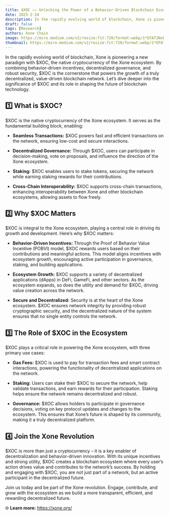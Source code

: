 ```yaml
---
title: $XOC —— Unlocking the Power of a Behavior-Driven Blockchain Ecosystem
date: 2025-2-24
description: In the rapidly evolving world of blockchain, Xone is pioneering a new paradigm with $XOC, the native cryptocurrency of the Xone ecosystem. By combining behavior-driven incentives, decentralized governance, and robust security, $XOC is the cornerstone that powers the growth of a truly decentralized, value-driven blockchain network.
draft: false
tags: [Research]
authors: Xone Chain
image: https://miro.medium.com/v2/resize:fit:720/format:webp/1*EFAT2NxPh05DFpvqKtFzhg@2x.jpeg
thumbnail: https://miro.medium.com/v2/resize:fit:720/format:webp/1*EFAT2NxPh05DFpvqKtFzhg@2x.jpeg
---
```


In the rapidly evolving world of blockchain, Xone is pioneering a new paradigm with $XOC, the native cryptocurrency of the Xone ecosystem. By combining behavior-driven incentives, decentralized governance, and robust security, $XOC is the cornerstone that powers the growth of a truly decentralized, value-driven blockchain network. Let’s dive deeper into the significance of $XOC and its role in shaping the future of blockchain technology.

## 1️⃣ What is $XOC?

$XOC is the native cryptocurrency of the Xone ecosystem. It serves as the fundamental building block, enabling:

- **Seamless Transactions:** $XOC powers fast and efficient transactions on the network, ensuring low-cost and secure interactions.

- **Decentralized Governance:** Through $XOC, users can participate in decision-making, vote on proposals, and influence the direction of the Xone ecosystem.

- **Staking:** $XOC enables users to stake tokens, securing the network while earning staking rewards for their contributions.

- **Cross-Chain Interoperability:** $XOC supports cross-chain transactions, enhancing interoperability between Xone and other blockchain ecosystems, allowing assets to flow freely.

## 2️⃣ Why $XOC Matters

$XOC is integral to the Xone ecosystem, playing a central role in driving its growth and development. Here’s why $XOC matters:

- **Behavior-Driven Incentives:** Through the Proof of Behavior Value Incentive (POBVI) model, $XOC rewards users based on their contributions and meaningful actions. This model aligns incentives with ecosystem growth, encouraging active participation in governance, staking, and building applications.

- **Ecosystem Growth:** $XOC supports a variety of decentralized applications (dApps) in DeFi, GameFi, and other sectors. As the ecosystem expands, so does the utility and demand for $XOC, driving value creation across the network.

- **Secure and Decentralized:** Security is at the heart of the Xone ecosystem. $XOC ensures network integrity by providing robust cryptographic security, and the decentralized nature of the system ensures that no single entity controls the network.

## 3️⃣ The Role of $XOC in the Ecosystem

$XOC plays a critical role in powering the Xone ecosystem, with three primary use cases:

- **Gas Fees:** $XOC is used to pay for transaction fees and smart contract interactions, powering the functionality of decentralized applications on the network.

- **Staking:** Users can stake their $XOC to secure the network, help validate transactions, and earn rewards for their participation. Staking helps ensure the network remains decentralized and robust.

- **Governance:** $XOC allows holders to participate in governance decisions, voting on key protocol updates and changes to the ecosystem. This ensures that Xone’s future is shaped by its community, making it a truly decentralized platform.

## 4️⃣ Join the Xone Revolution

$XOC is more than just a cryptocurrency – it is a key enabler of decentralization and behavior-driven innovation. With its unique incentives and strong utility, $XOC creates a blockchain ecosystem where every user’s action drives value and contributes to the network’s success. By holding and engaging with $XOC, you are not just part of a network, but an active participant in the decentralized future.

Join us today and be part of the Xone revolution. Engage, contribute, and grow with the ecosystem as we build a more transparent, efficient, and rewarding decentralized future.

🌐 **Learn more:** https://xone.org/
